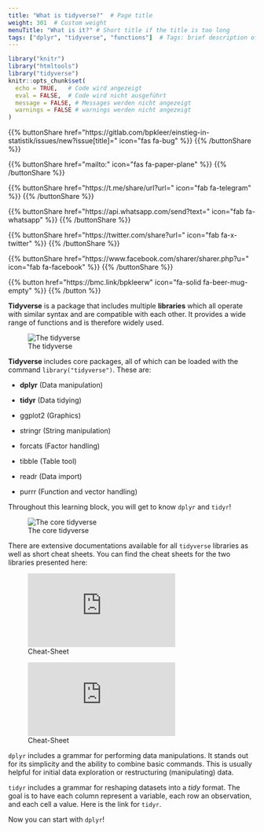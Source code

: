 ```yaml
---
title: "What is tidyverse?"  # Page title
weight: 301  # Custom weight
menuTitle: "What is it?" # Short title if the title is too long
tags: ["dplyr", "tidyverse", "functions"]  # Tags: brief description of what happens on the page
---
```

```r
library("knitr")
library("htmltools")
library("tidyverse")
knitr::opts_chunk$set(
  echo = TRUE,   # Code wird angezeigt
  eval = FALSE,  # Code wird nicht ausgeführt
  message = FALSE, # Messages werden nicht angezeigt
  warnings = FALSE # warnings werden nicht angezeigt
)
```

{{% buttonShare href=\"https\:\/\/gitlab.com\/bpkleer\/einstieg-in-statistik\/issues\/new?issue[title]=\" icon=\"fas fa-bug\" %}} {{% /buttonShare %}} 

{{% buttonShare href=\"mailto\:\" icon=\"fas fa-paper-plane\" %}} {{% /buttonShare %}}

{{% buttonShare href=\"https\:\/\/t.me\/share\/url?url=\" icon=\"fab fa-telegram\" %}} {{% /buttonShare %}}

{{% buttonShare href=\"https\:\/\/api.whatsapp.com\/send?text=\" icon=\"fab fa-whatsapp\" %}} {{% /buttonShare %}}

{{% buttonShare href=\"https\:\/\/twitter.com\/share?url=\" icon=\"fab fa-x-twitter\" %}} {{% /buttonShare %}}

{{% buttonShare href=\"https\:\/\/www.facebook.com\/sharer\/sharer.php?u=\" icon=\"fab fa-facebook\" %}} {{% /buttonShare %}}

{{% button href=\"https\:\/\/bmc.link\/bpkleerw\" icon=\"fa-solid fa-beer-mug-empty\" %}} {{% /button %}}

**Tidyverse** is a package that includes multiple **libraries** which all operate with similar syntax and are compatible with each other. It provides a wide range of functions and is therefore widely used.

![The tidyverse](../img/tidyverse.png)

**Tidyverse** includes core packages, all of which can be loaded with the command `library("tidyverse")`. These are:

- **dplyr** (Data manipulation)
 
- **tidyr** (Data tidying)
 
- ggplot2 (Graphics)

- stringr (String manipulation)

- forcats (Factor handling)

- tibble (Table tool)

- readr (Data import)

- purrr (Function and vector handling)

Throughout this learning block, you will get to know `dplyr` and `tidyr`!

![The core tidyverse](../img/coretidy.png) 

There are extensive documentations available for all `tidyverse` libraries as well as short cheat sheets. You can find the cheat sheets for the two libraries presented here:

![Cheat-Sheet](https://github.com/rstudio/cheatsheets/blob/master/data-transformation.pdf) 

![Cheat-Sheet](https://github.com/rstudio/cheatsheets/blob/master/data-import.pdf) 

`dplyr` includes a grammar for performing data manipulations. It stands out for its simplicity and the ability to combine basic commands. This is usually helpful for initial data exploration or restructuring (manipulating) data.

`tidyr` includes a grammar for reshaping datasets into a *tidy* format. The goal is to have each column represent a variable, each row an observation, and each cell a value. Here is the link for `tidyr`.

Now you can start with `dplyr`!
